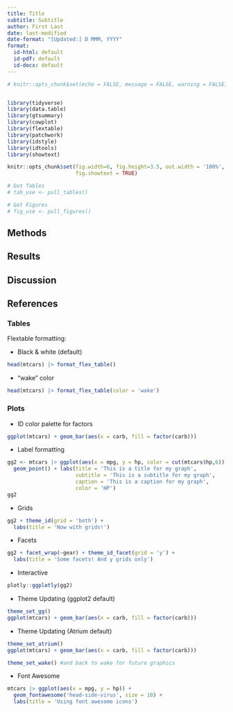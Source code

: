 ```yaml
---
title: Title
subtitle: Subtitle
author: First Last
date: last-modified
date-format: "[Updated:] D MMM, YYYY"
format:
  id-html: default
  id-pdf: default
  id-docx: default
---
```



```r
# knitr::opts_chunk$set(echo = FALSE, message = FALSE, warning = FALSE)


library(tidyverse)
library(data.table)
library(gtsummary)
library(cowplot)
library(flextable)
library(patchwork)
library(idstyle)
library(idtools)
library(showtext)

knitr::opts_chunk$set(fig.width=6, fig.height=3.5, out.width = '100%',
                      fig.showtext = TRUE)

# Get Tables
# tab_use <- pull_tables()

# Get Figures
# fig_use <- pull_figures()
```


<!-- Note: start at h2 level, h1 reserved for title -->
## Methods


## Results 


## Discussion


## References



### Tables

Flextable formatting:

 - Black & white (default)

```r

head(mtcars) |> format_flex_table() 
```

 - "wake" color
 
```r
head(mtcars) |> format_flex_table(color = 'wake') 
```

### Plots


 - ID color palette for factors

```r
ggplot(mtcars) + geom_bar(aes(x = carb, fill = factor(carb)))
```

 - Label formatting
 
```r
gg2 <- mtcars |> ggplot(aes(x = mpg, y = hp, color = cut(mtcars$hp,6))) + #discrete scale
  geom_point() + labs(title = 'This is a title for my graph',
                      subtitle = 'This is a subtitle for my graph',
                      caption = 'This is a caption for my graph',
                      color = 'HP')
gg2
```

 - Grids
 
```r
gg2 + theme_id(grid = 'both') +
  labs(title = 'Now with grids!')
```

 - Facets

```r
gg2 + facet_wrap(~gear) + theme_id_facet(grid = 'y') +
  labs(title = 'Some facets! And y grids only')

```

 - Interactive

```r

plotly::ggplotly(gg2)

```



 - Theme Updating (ggplot2 default)


```r

theme_set_gg()
ggplot(mtcars) + geom_bar(aes(x = carb, fill = factor(carb)))

```

 - Theme Updating (Atrium default)

```r

theme_set_atrium()
ggplot(mtcars) + geom_bar(aes(x = carb, fill = factor(carb)))

theme_set_wake() #and back to wake for future graphics

```
 
 - Font Awesome
 
```r

mtcars |> ggplot(aes(x = mpg, y = hp)) +
  geom_fontawesome('head-side-virus', size = 10) +
  labs(title = 'Using font awesome icons')
```


